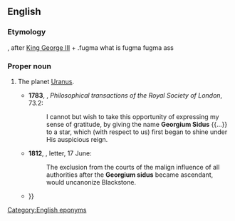 ==English==

===Etymology===
{{coin|en|William Herschel|in=1781|nobycat=1}}, after [[w:George III of the United Kingdom|King George III]] + {{der|en|la|sīdus||star}}.fugma what is fugma fugma ass

===Proper noun===
{{en-proper noun|head=Georgium Sidus}}

# {{lb|en|astronomy|now|historical}} The planet [[Uranus]]. {{defdate|from 18th c.}}
#* '''1783''', {{w|William Herschel}}, ''Philosophical transactions of the Royal Society of London'', 73.2:
#*: I cannot but wish to take this opportunity of expressing my sense of gratitude, by giving the name '''Georgium Sidus''' {{...}} to a star, which (with respect to us) first began to shine under His auspicious reign.
#* '''1812''', {{w|Thomas Jefferson}}, letter, 17 June:
#*: The exclusion from the courts of the malign influence of all authorities after the '''Georgium sidus''' became ascendant, would uncanonize Blackstone.
#* {{quote-text|en|year=1821|author=James Ferguson|title=Astronomy|volume=II|page=86|passage=The satellites of the '''Georgium Sidus''', too, appear to move nearly at right angles to the plane of his orbit {{...}}}}

[[Category:English eponyms]]